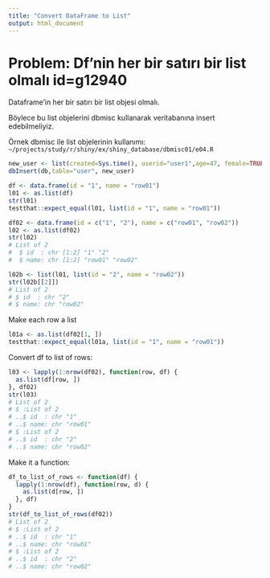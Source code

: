 ```yaml
---
title: "Convert DataFrame to List"
output: html_document
---
```


# Problem: Df'nin her bir satırı bir list olmalı id=g12940

Dataframe'in her bir satırı bir list objesi olmalı.

Böylece bu list objelerini dbmisc kullanarak veritabanına insert edebilmeliyiz.

Örnek dbmisc ile list objelerinin kullanımı: `~/projects/study/r/shiny/ex/shiny_database/dbmisc01/e04.R`

```r
new_user <- list(created=Sys.time(), userid="user1",age=47, female=TRUE, email="test@email.com", gender="female")
dbInsert(db,table="user", new_user)
```
```r
df <- data.frame(id = "1", name = "row01")
l01 <- as.list(df)
str(l01)
testthat::expect_equal(l01, list(id = "1", name = "row01"))
```

```r
df02 <- data.frame(id = c("1", "2"), name = c("row01", "row02"))
l02 <- as.list(df02)
str(l02)
# List of 2
#  $ id  : chr [1:2] "1" "2"
#  $ name: chr [1:2] "row01" "row02"
```

```r
l02b <- list(l01, list(id = "2", name = "row02"))
str(l02b[[2]])
# List of 2
# $ id  : chr "2"
# $ name: chr "row02"
```

Make each row a list

```r
l01a <- as.list(df02[1, ])
testthat::expect_equal(l01a, list(id = "1", name = "row01"))
```

Convert df to list of rows:

```r
l03 <- lapply(1:nrow(df02), function(row, df) {
  as.list(df[row, ])
}, df02)
str(l03)
# List of 2
# $ :List of 2
# ..$ id  : chr "1"
# ..$ name: chr "row01"
# $ :List of 2
# ..$ id  : chr "2"
# ..$ name: chr "row02"
```
Make it a function:

```r
df_to_list_of_rows <- function(df) {
  lapply(1:nrow(df), function(row, d) {
    as.list(d[row, ])
  }, df)
}
str(df_to_list_of_rows(df02))
# List of 2
# $ :List of 2
# ..$ id  : chr "1"
# ..$ name: chr "row01"
# $ :List of 2
# ..$ id  : chr "2"
# ..$ name: chr "row02"
```
